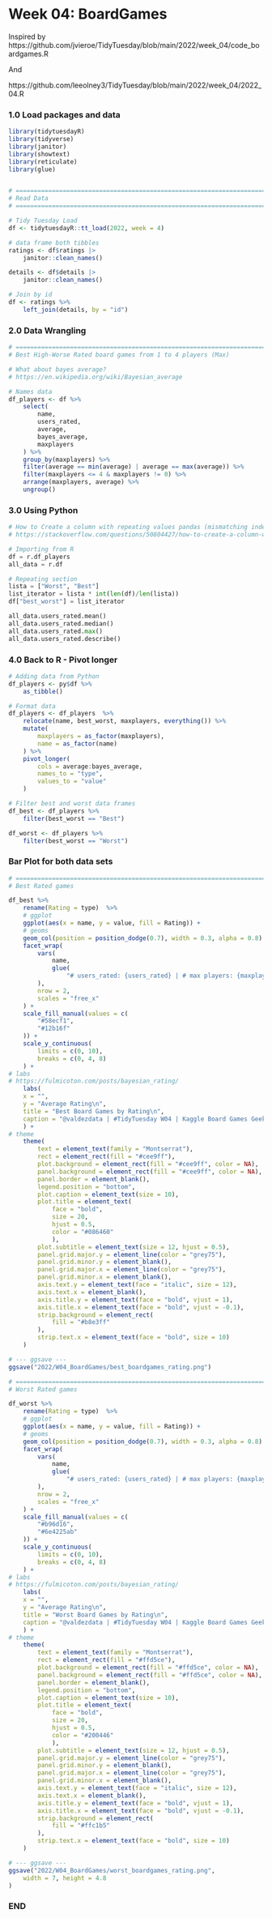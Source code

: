 # Week 04: BoardGames

Inspired by
https://github.com/jvieroe/TidyTuesday/blob/main/2022/week_04/code_boardgames.R

And

https://github.com/leeolney3/TidyTuesday/blob/main/2022/week_04/2022_04.R

### 1.0 Load packages and data
```r
library(tidytuesdayR)
library(tidyverse)
library(janitor)
library(showtext)
library(reticulate)
library(glue)


# ============================================================================ #
# Read Data
# ============================================================================ #

# Tidy Tuesday Load
df <- tidytuesdayR::tt_load(2022, week = 4)

# data frame both tibbles
ratings <- df$ratings |> 
    janitor::clean_names()

details <- df$details |> 
    janitor::clean_names()

# Join by id
df <- ratings %>%
    left_join(details, by = "id")
```

### 2.0 Data Wrangling
```r
# ============================================================================ #
# Best High-Worse Rated board games from 1 to 4 players (Max)

# What about bayes average?
# https://en.wikipedia.org/wiki/Bayesian_average

# Names data
df_players <- df %>%
    select(
        name,
        users_rated,
        average,
        bayes_average,
        maxplayers
    ) %>%
    group_by(maxplayers) %>%
    filter(average == min(average) | average == max(average)) %>%
    filter(maxplayers <= 4 & maxplayers != 0) %>%
    arrange(maxplayers, average) %>%
    ungroup()
```

### 3.0 Using Python
```python
# How to Create a column with repeating values pandas (mismatching indexes)
# https://stackoverflow.com/questions/50804427/how-to-create-a-column-with-repeating-values-pandas-mismatching-indexes

# Importing from R
df = r.df_players
all_data = r.df

# Repeating section
lista = ["Worst", "Best"]
list_iterator = lista * int(len(df)/len(lista))
df["best_worst"] = list_iterator

all_data.users_rated.mean()
all_data.users_rated.median()
all_data.users_rated.max()
all_data.users_rated.describe()
```

### 4.0 Back to R - Pivot longer
```r
# Adding data from Python
df_players <- py$df %>%
    as_tibble()

# Format data
df_players <- df_players  %>%
    relocate(name, best_worst, maxplayers, everything()) %>%
    mutate(
        maxplayers = as_factor(maxplayers),
        name = as_factor(name)
    ) %>%
    pivot_longer(
        cols = average:bayes_average,
        names_to = "type",
        values_to = "value"
    )

# Filter best and worst data frames
df_best <- df_players %>%
    filter(best_worst == "Best")

df_worst <- df_players %>%
    filter(best_worst == "Worst")
```


### Bar Plot for both data sets
```r
# ============================================================================ #
# Best Rated games

df_best %>%
    rename(Rating = type)  %>%
    # ggplot
    ggplot(aes(x = name, y = value, fill = Rating)) +
    # geoms
    geom_col(position = position_dodge(0.7), width = 0.3, alpha = 0.8) +
    facet_wrap(
        vars(
            name,
            glue(
                "# users_rated: {users_rated} | # max players: {maxplayers}")
        ),
        nrow = 2,
        scales = "free_x"
    ) +
    scale_fill_manual(values = c(
        "#58ecf1",
        "#12b16f"
    )) +
    scale_y_continuous(
        limits = c(0, 10),
        breaks = c(0, 4, 8)
    ) +
# labs
# https://fulmicoton.com/posts/bayesian_rating/
    labs(
    x = "",
    y = "Average Rating\n",
    title = "Best Board Games by Rating\n",
    caption = "@valdezdata | #TidyTuesday W04 | Kaggle Board Games Geek"
    ) +
# theme
    theme(
        text = element_text(family = "Montserrat"),
        rect = element_rect(fill = "#cee9ff"),
        plot.background = element_rect(fill = "#cee9ff", color = NA),
        panel.background = element_rect(fill = "#cee9ff", color = NA),
        panel.border = element_blank(),
        legend.position = "bottom",
        plot.caption = element_text(size = 10),
        plot.title = element_text(
            face = "bold",
            size = 20,
            hjust = 0.5,
            color = "#086460"
            ),
        plot.subtitle = element_text(size = 12, hjust = 0.5),
        panel.grid.major.y = element_line(color = "grey75"),
        panel.grid.minor.y = element_blank(),
        panel.grid.major.x = element_line(color = "grey75"),
        panel.grid.minor.x = element_blank(),
        axis.text.y = element_text(face = "italic", size = 12),
        axis.text.x = element_blank(),
        axis.title.y = element_text(face = "bold", vjust = 1),
        axis.title.x = element_text(face = "bold", vjust = -0.1),
        strip.background = element_rect(
            fill = "#b8e3ff"
        ),
        strip.text.x = element_text(face = "bold", size = 10)
    )

# --- ggsave ---
ggsave("2022/W04_BoardGames/best_boardgames_rating.png")

# ============================================================================ #
# Worst Rated games

df_worst %>%
    rename(Rating = type)  %>%
    # ggplot
    ggplot(aes(x = name, y = value, fill = Rating)) +
    # geoms
    geom_col(position = position_dodge(0.7), width = 0.3, alpha = 0.8) +
    facet_wrap(
        vars(
            name,
            glue(
                "# users_rated: {users_rated} | # max players: {maxplayers}")
        ),
        nrow = 2,
        scales = "free_x"
    ) +
    scale_fill_manual(values = c(
        "#b96d16",
        "#6e4225ab"
    )) +
    scale_y_continuous(
        limits = c(0, 10),
        breaks = c(0, 4, 8)
    ) +
# labs
# https://fulmicoton.com/posts/bayesian_rating/
    labs(
    x = "",
    y = "Average Rating\n",
    title = "Worst Board Games by Rating\n",
    caption = "@valdezdata | #TidyTuesday W04 | Kaggle Board Games Geek"
    ) +
# theme
    theme(
        text = element_text(family = "Montserrat"),
        rect = element_rect(fill = "#ffd5ce"),
        plot.background = element_rect(fill = "#ffd5ce", color = NA),
        panel.background = element_rect(fill = "#ffd5ce", color = NA),
        panel.border = element_blank(),
        legend.position = "bottom",
        plot.caption = element_text(size = 10),
        plot.title = element_text(
            face = "bold",
            size = 20,
            hjust = 0.5,
            color = "#200446"
            ),
        plot.subtitle = element_text(size = 12, hjust = 0.5),
        panel.grid.major.y = element_line(color = "grey75"),
        panel.grid.minor.y = element_blank(),
        panel.grid.major.x = element_line(color = "grey75"),
        panel.grid.minor.x = element_blank(),
        axis.text.y = element_text(face = "italic", size = 12),
        axis.text.x = element_blank(),
        axis.title.y = element_text(face = "bold", vjust = 1),
        axis.title.x = element_text(face = "bold", vjust = -0.1),
        strip.background = element_rect(
            fill = "#ffc1b5"
        ),
        strip.text.x = element_text(face = "bold", size = 10)
    )

# --- ggsave ---
ggsave("2022/W04_BoardGames/worst_boardgames_rating.png",
    width = 7, height = 4.8
)
```

### END